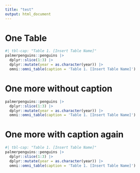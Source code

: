 ```yaml
---
title: "test"
output: html_document
---
```


<script>
  document.addEventListener("DOMContentLoaded", () => {
    const shadowHosts = document.querySelectorAll(
    '.flextable-shadow-host'
    );
  
    if (shadowHosts) {
      shadowHosts.forEach(shadowHost => {
        const shadowRoot = shadowHost.shadowRoot;
        if (shadowRoot) {
          const caption = shadowRoot.querySelector('div.tabwid caption');
          if (caption) {
            caption.style.textAlign = 'left';
            caption.style.color = "#677384"
            caption.style.fontSize = "11pt";
            caption.style.fontFamily = "Inter Tight";
          }
        } else {
        console.warn("Shadow host .flextable-shadow-host not found.");
        }
      })
    }
  });

</script>



# One Table

```r
#| tbl-cap: "Table 1. [Insert Table Name]"
palmerpenguins::penguins |> 
  dplyr::slice(1:3) |>
  dplyr::mutate(year = as.character(year)) |>
  omni::omni_table(caption = 'Table 1. [Insert Table Name]')
```

# One more without caption

```r
palmerpenguins::penguins |> 
  dplyr::slice(1:3) |>
  dplyr::mutate(year = as.character(year)) |>
  omni::omni_table(caption = 'Table 1. [Insert Table Name]')
```

# One more with caption again

```r
#| tbl-cap: "Table 1. [Insert Table Name]"
palmerpenguins::penguins |> 
  dplyr::slice(1:3) |>
  dplyr::mutate(year = as.character(year)) |>
  omni::omni_table(caption = 'Table 1. [Insert Table Name]')
```

